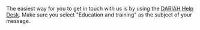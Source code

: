 The easiest way for you to get in touch with us is by using the [DARIAH Help Desk](https://www.dariah.eu/helpdesk/). Make sure you select "Education and training" as the subject of your message.
